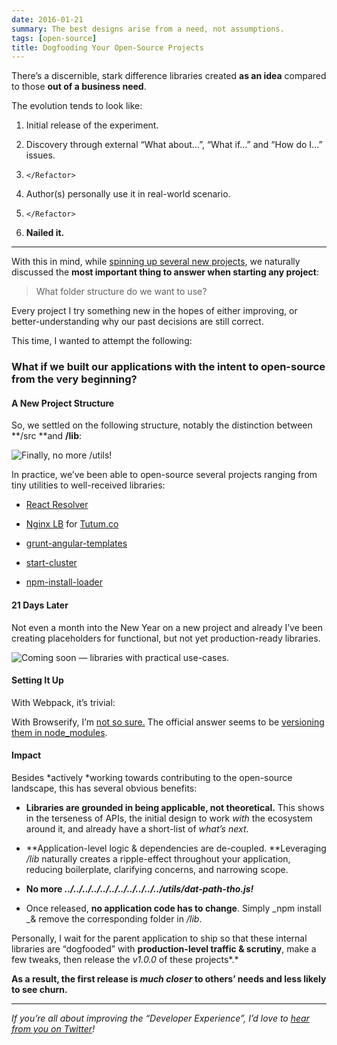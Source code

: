 ```yaml
---
date: 2016-01-21
summary: The best designs arise from a need, not assumptions.
tags: [open-source]
title: Dogfooding Your Open-Source Projects
---
```


There’s a discernible, stark difference libraries created **as an idea** compared to those **out of a business need**.

The evolution tends to look like:

1. Initial release of the experiment.

1. Discovery through external “What about…”, “What if…” and “How do I…” issues.

1. `</Refactor>`

1. Author(s) personally use it in real-world scenario.

1. `</Refactor>`

1. **Nailed it.**

---

With this in mind, while [spinning up several new projects](https://medium.com/@ericclemmons/javascript-fatigue-48d4011b6fc4), we naturally discussed the **most important thing to answer when starting any project**:

> What folder structure do we want to use?

Every project I try something new in the hopes of either improving, or better-understanding why our past decisions are still correct.

This time, I wanted to attempt the following:

### What if we built our applications with the intent to open-source from the very beginning?

#### A New Project Structure

So, we settled on the following structure, notably the distinction between **/src **and **/lib**:

![Finally, no more **/utils**!](https://cdn-images-1.medium.com/max/3328/1*LvIKVQSFaQU7hzW3UyYqGQ.png)

In practice, we’ve been able to open-source several projects ranging from tiny utilities to well-received libraries:

- [React Resolver](https://github.com/ericclemmons/react-resolver)

- [Nginx LB](https://github.com/willrstern/tutum-nginx-load-balancing) for [Tutum.co](https://www.tutum.co/)

- [grunt-angular-templates](https://github.com/ericclemmons/grunt-angular-templates)

- [start-cluster](https://github.com/ericclemmons/start-cluster)

- [npm-install-loader](https://github.com/ericclemmons/npm-install-loader)

#### 21 Days Later

Not even a month into the New Year on a new project and already I’ve been creating placeholders for functional, but not yet production-ready libraries.

![Coming soon — libraries with practical use-cases.](https://cdn-images-1.medium.com/max/5760/1*kYvDA74J-RK50_KfxFrELg.png)

#### Setting It Up

With Webpack, it’s trivial:

<Gist gistLink="ericclemmons/05590848daf441864acc" />

With Browserify, I’m [not so sure.](https://github.com/substack/node-browserify/issues/767) The official answer seems to be [versioning them in node_modules](https://github.com/substack/browserify-handbook#organizing-modules).

#### Impact

Besides *actively *working towards contributing to the open-source landscape, this has several obvious benefits:

- **Libraries are grounded in being applicable, not theoretical.** This shows in the terseness of APIs, the initial design to work _with_ the ecosystem around it, and already have a short-list of _what’s next_.

- **Application-level logic & dependencies are de-coupled. **Leveraging _/lib_ naturally creates a ripple-effect throughout your application, reducing boilerplate, clarifying concerns, and narrowing scope.

- **No more _../../../../../../../../../../../utils/dat-path-tho.js!_**

- Once released, **no application code has to change**. Simply _npm install _& remove the corresponding folder in _/lib_.

Personally, I wait for the parent application to ship so that these internal libraries are “dogfooded” with **production-level traffic & scrutiny**, make a few tweaks, then release the _v1.0.0_ of these projects*.*

**As a result, the first release is _much closer_ to others’ needs and less likely to see churn.**

---

_If you’re all about improving the “Developer Experience”, I’d love to [hear from you on Twitter](https://twitter.com/ericclemmons/)!_
